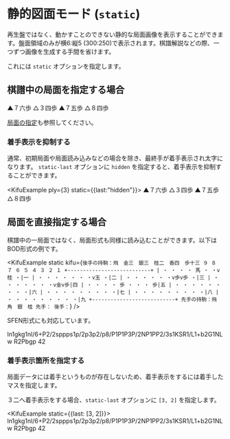 # 静的図面モード (`static`)

再生盤ではなく、動かすことのできない静的な局面画像を表示することができます。盤面領域のみが横6:縦5 (300:250)で表示されます。棋譜解説などの際、一つずつ画像を生成する手間を省けます。

これには `static` オプションを指定します。

## 棋譜中の局面を指定する場合

<KifuExample static ply={3}>
▲７六歩 △３四歩 ▲７五歩 △８四歩
</KifuExample>

[局面の指定](./specifying-ply)も参照してください。

### 着手表示を抑制する

通常、初期局面や局面読み込みなどの場合を除き、最終手が着手表示され太字になります。 `static-last` オプションに `hidden` を指定すると、着手表示を抑制することができます。

<KifuExample ply={3} static={{last:"hidden"}}>
  ▲７六歩 △３四歩 ▲７五歩 △８四歩
</KifuExample>

## 局面を直接指定する場合

棋譜中の一局面ではなく、局面形式も同様に読み込むことができます。以下はBOD形式の例です。

<KifuExample static kifu={`
後手の持駒：飛　金三　銀三　桂二　香四　歩十三
  ９ ８ ７ ６ ５ ４ ３ ２ １
+---------------------------+
| ・ ・ ・ ・ 馬 ・ ・v桂 ・|一
| ・ ・ ・ ・ ・ ・ ・v玉 ・|二
| ・ ・ ・ ・ ・ ・v歩v歩 ・|三
| ・ ・ ・ ・ ・ ・ ・v金v歩|四
| ・ ・ ・ ・ 歩 ・ ・ ・ 歩|五
| ・ ・ ・ ・ ・ ・ ・ ・ ・|六
| ・ ・ ・ ・ ・ ・ ・ ・ ・|七
| ・ ・ ・ ・ ・ ・ ・ ・ ・|八
| ・ ・ ・ ・ ・ ・ ・ ・ ・|九
+---------------------------+
先手の持駒：飛　角　銀　桂
先手：
後手：
`} />

SFEN形式にも対応しています。

<KifuExample static>
ln1gkg1nl/6+P2/2sppps1p/2p3p2/p8/P1P1P3P/2NP1PP2/3s1KSR1/L1+b2G1NL w R2Pbgp 42
</KifuExample>

### 着手表示箇所を指定する

局面データには着手というものが存在しないため、着手表示をするには着手したマスを指定します。

３二へ着手表示をする場合、`static-last` オプションに `[3, 2]` を指定します。

<KifuExample static={{last: [3, 2]}}>
ln1gkg1nl/6+P2/2sppps1p/2p3p2/p8/P1P1P3P/2NP1PP2/3s1KSR1/L1+b2G1NL w R2Pbgp 42
</KifuExample>
